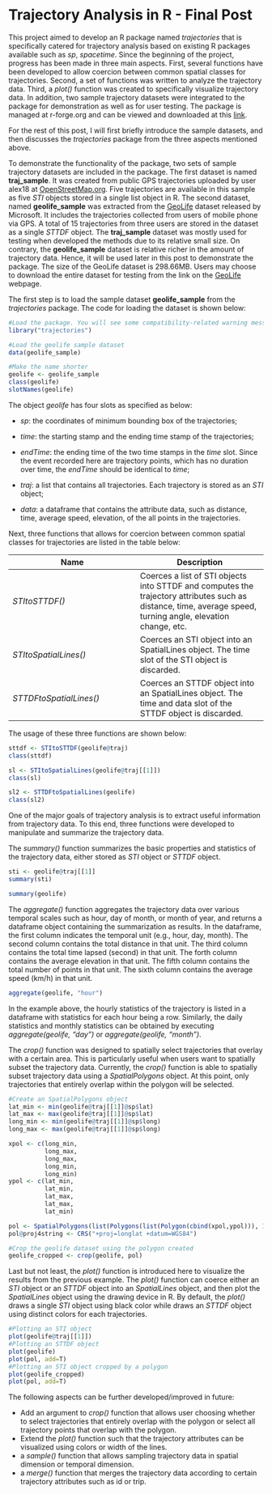 %\VignetteEngine{knitr::knitr}

Trajectory Analysis in R - Final Post
========================================================

This project aimed to develop an R package named *trajectories* that is specifically catered for trajectory analysis based on existing R packages available such as *sp*, *spacetime*. Since the beginning of the project, progress has been made in three main aspects. First, several functions have been developed to allow coercion between common spatial classes for trajectories. Second, a set of functions was written to analyze the trajectory data. Third, a *plot()* function was created to specifically visualize trajectory data. In addition, two sample trajectory datasets were integrated to the package for demonstration as well as  for user testing. The package is managed at r-forge.org and can be viewed and downloaded at this [link](https://r-forge.r-project.org/R/?group_id=1550).

For the rest of this post, I will first briefly introduce the sample datasets, and then discusses the *trajectories* package from the three aspects mentioned above.

To demonstrate the functionality of the package, two sets of sample trajectory datasets are included in the package. The first dataset is named **traj_sample**. It was created from public GPS trajectories uploaded by user alex18 at [OpenStreetMap.org](http://www.openstreetmap.org/user/alex%5C%2018/traces/1507959). Five trajectories are available in this sample as five *STI* objects stored in a single list object in R. The second dataset, named **geolife_sample** was extracted from the [GeoLife](http://research.microsoft.com/en-us/downloads/b16d359d-d164-469e-9fd4-daa38f2b2e13/) dataset released by Microsoft. It includes the trajectories collected from users of mobile phone via GPS. A total of 15 trajectories from three users are stored in the dataset as a single *STTDF* object. The **traj_sample** dataset was mostly used for testing when developed the methods due to its relative small size. On contrary, the **geolife_sample** dataset is relative richer in the amount of trajectory data. Hence, it will be used later in this post to demonstrate the package. The size of the GeoLife dataset is 298.66MB. Users may choose to download the entire dataset for testing from the link on the [GeoLife](http://research.microsoft.com/en-us/downloads/b16d359d-d164-469e-9fd4-daa38f2b2e13/) webpage.

The first step is to load the sample dataset **geolife_sample** from the *trajectories* package. The code for loading the dataset is shown below:

```r
#Load the package. You will see some compatibility-related warning messages. Just ignore them at this point.
library("trajectories")

#Load the geolife sample dataset
data(geolife_sample)

#Make the name shorter
geolife <- geolife_sample
class(geolife)
slotNames(geolife)

```

The object *geolife* has four slots as specified as below:

-  *sp*: the coordinates of minimum bounding box of the trajectories;

-  *time*: the starting stamp and the ending time stamp of the trajectories;

-  *endTime*: the ending time of the two time stamps in the *time* slot. Since the event recorded here are trajectory points, which has no duration over time, the *endTime* should be identical to *time*;

-  *traj*: a list that contains all trajectories. Each trajectory is stored as an *STI* object;

-  *data*: a dataframe that contains the attribute data, such as distance, time, average speed, elevation, of the all points in the trajectories.

Next, three functions that allows for coercion between common spatial classes for trajectories are listed in the table below:

Name          | Description
------------- | -------------
*STItoSTTDF()*  | Coerces a list of STI objects into STTDF and computes the trajectory attributes such as distance, time, average speed, turning angle, elevation change, etc.
*STItoSpatialLines()*  | Coerces an STI object into an SpatialLines object. The time slot of the STI object is discarded.
*STTDFtoSpatialLines()*  | Coerces an STTDF object into an SpatialLines object. The time  and data slot of the STTDF object is discarded.

The usage of these three functions are shown below:

```r
sttdf <- STItoSTTDF(geolife@traj)
class(sttdf)

sl <- STItoSpatialLines(geolife@traj[[1]])
class(sl)

sl2 <- STTDFtoSpatialLines(geolife)
class(sl2)

```

One of the major goals of trajectory analysis is to extract useful information from trajectory data. To this end, three functions were developed to manipulate and summarize the trajectory data.

The *summary()* function summarizes the basic properties and statistics of the trajectory data, either stored as *STI* object or *STTDF* object.

```r
sti <- geolife@traj[[1]]
summary(sti)

summary(geolife)

```

The *aggregate()* function aggregates the trajectory data over various temporal scales such as hour, day of month, or month of year, and returns a dataframe object containing the summarization as results. In the dataframe, the first column indicates the temporal unit (e.g., hour, day, month). The second column contains the total distance in that unit. The third column contains the total time lapsed (second) in that unit. The forth column contains the average elevation in that unit. The fifth column contains the total number of points in that unit. The sixth column contains the average speed (km/h) in that unit.

```r
aggregate(geolife, "hour")
```

In the example above, the hourly statistics of the trajectory is listed in a dataframe with statistics for each hour being a row. Similarly, the daily statistics and monthly statistics can be obtained by executing *aggregate(geolife, “day”)* or *aggregate(geolife, “month”)*.

The *crop()* function was designed to spatially select trajectories that overlay with a certain area. This is particularly useful when users want to spatially subset the trajectory data. Currently, the *crop()* function is able to spatially subset trajectory data using a *SpatialPolygons* object. At this point, only trajectories that entirely overlap within the polygon will be selected.

```r
#Create an SpatialPolygons object
lat_min <- min(geolife@traj[[1]]@sp$lat)
lat_max <- max(geolife@traj[[1]]@sp$lat)
long_min <- min(geolife@traj[[1]]@sp$long)
long_max <- max(geolife@traj[[1]]@sp$long)

xpol <- c(long_min, 
          long_max, 
          long_max, 
          long_min, 
          long_min)
ypol <- c(lat_min, 
          lat_min, 
          lat_max, 
          lat_max, 
          lat_min)

pol <- SpatialPolygons(list(Polygons(list(Polygon(cbind(xpol,ypol))), ID="x1")))
pol@proj4string <- CRS("+proj=longlat +datum=WGS84")

#Crop the geolife dataset using the polygon created
geolife_cropped <- crop(geolife, pol)

```

Last but not least, the *plot()* function is introduced here to visualize the results from the previous example. The *plot()* function can coerce either an *STI *object or an *STTDF *object into an *SpatialLines *object, and then plot the *SpatialLines *object using the drawing device in R. By default, the *plot()* draws a single *STI* object using black color while draws an *STTDF* object using distinct colors for each trajectories.
```r
#Plotting an STI object
plot(geolife@traj[[1]])
#Plotting an STTDF object
plot(geolife)
plot(pol, add=T)
#Plotting an STI object cropped by a polygon
plot(geolife_cropped)
plot(pol, add=T)

```


The following aspects can be further developed/improved in future:

-  Add an argument to *crop()* function that allows user choosing whether to select trajectories that entirely overlap with the polygon or select all trajectory points that overlap with the polygon.
-  Extend the *plot()* function such that the trajectory attributes can be visualized using colors or width of the lines.
-  a *sample()* function that allows sampling trajectory data in spatial dimension or temporal dimension.
-  a *merge()* function that merges the trajectory data according to certain trajectory attributes such as id or trip.

